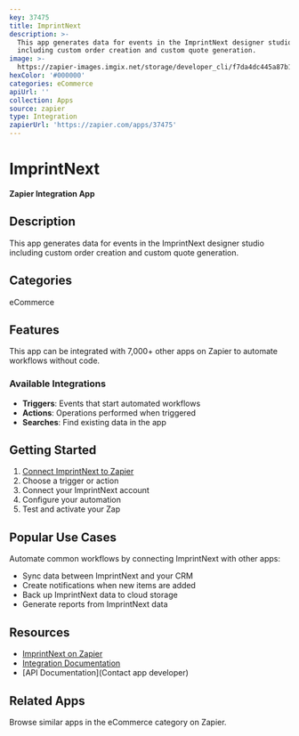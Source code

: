 ```yaml
---
key: 37475
title: ImprintNext
description: >-
  This app generates data for events in the ImprintNext designer studio
  including custom order creation and custom quote generation.
image: >-
  https://zapier-images.imgix.net/storage/developer_cli/f7da4dc445a87b1db0320971ce1da2ef.png?auto=format%2Ccompress&ixlib=python-3.0.0&q=50
hexColor: '#000000'
categories: eCommerce
apiUrl: ''
collection: Apps
source: zapier
type: Integration
zapierUrl: 'https://zapier.com/apps/37475'
---
```

# ImprintNext

**Zapier Integration App**

## Description

This app generates data for events in the ImprintNext designer studio including custom order creation and custom quote generation.

## Categories

eCommerce

## Features

This app can be integrated with 7,000+ other apps on Zapier to automate workflows without code.

### Available Integrations

- **Triggers**: Events that start automated workflows
- **Actions**: Operations performed when triggered
- **Searches**: Find existing data in the app

## Getting Started

1. [Connect ImprintNext to Zapier](https://zapier.com/apps/37475)
2. Choose a trigger or action
3. Connect your ImprintNext account
4. Configure your automation
5. Test and activate your Zap

## Popular Use Cases

Automate common workflows by connecting ImprintNext with other apps:

- Sync data between ImprintNext and your CRM
- Create notifications when new items are added
- Back up ImprintNext data to cloud storage
- Generate reports from ImprintNext data

## Resources

- [ImprintNext on Zapier](https://zapier.com/apps/37475)
- [Integration Documentation](https://zapier.com/apps/37475/integrations)
- [API Documentation](Contact app developer)

## Related Apps

Browse similar apps in the eCommerce category on Zapier.

